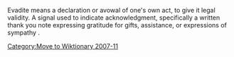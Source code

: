 {{Cleanup|date=October 2007}}
Evadite means a declaration or avowal of one's own act, to give it legal validity. A signal used to indicate acknowledgment, specifically a written thank you note expressing gratitude for gifts, assistance, or expressions of sympathy .

[[Category:Move to Wiktionary 2007-11]]